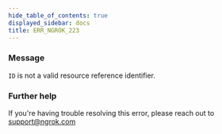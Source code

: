 ```yaml
---
hide_table_of_contents: true
displayed_sidebar: docs
title: ERR_NGROK_223
---
```


### Message

`ID` is not a valid resource reference identifier.

### Further help

If you're having trouble resolving this error, please reach out to [support@ngrok.com](mailto:support@ngrok.com?subject=Help%20with%20ERR_NGROK_223)
